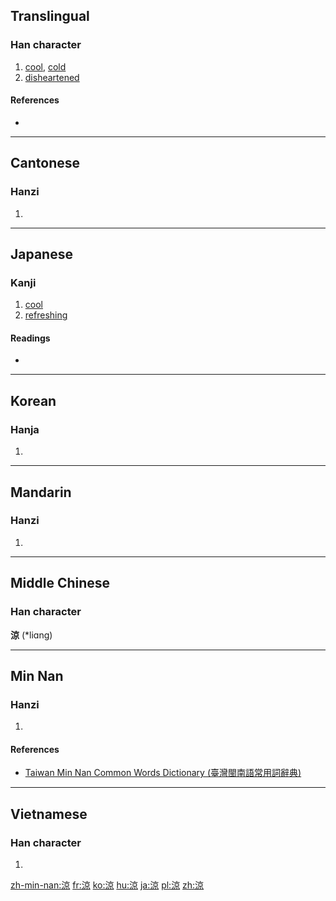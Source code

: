{{also|凉}}
==Translingual==

===Han character===
{{Han char|rn=85|rad=水|as=08|sn=11|four=30196|canj=EYRF|ids=⿰氵京}}

# [[cool]], [[cold]]
# [[disheartened]]

====References====
* {{Han ref|kx=0628.240|dkj=17606|dj=1030.130|hdz=31657.060|uh=6DBC|ud=28092|bh=B244|bd=45636}}

----

==Cantonese==

===Hanzi===
{{yue-hanzi|jyut=loeng4|y=leung4|sim=凉}}

# {{defn|lang=yue|sort=水08}}

----

==Japanese==

===Kanji===
{{ja-kanji|grade=c|rs=水08}}

# [[cool]]
# [[refreshing]]

====Readings====
* {{ja-readings|on=[[りょう]] (ryō)|kun=[[すずしい]] (suzushii), [[うすい]] (usui), [[まことに]] (makotoni)}}

----

==Korean==

===Hanja===
{{ko-hanja|hangeul=[[량]], [[양]]|eumhun=|rv=ryang, yang|mr=ryang, yang|y=lyang, yang}}

# {{defn|lang=ko|sort=水08}}

----

==Mandarin==

===Hanzi===
{{cmn-hanzi|sim=凉|pin=[[liáng]] ([[liang2]])|wg=liang<sup>2</sup>}}

# {{defn|lang=cmn|sort=水08}}

----

==Middle Chinese==

===Han character===
'''涼''' (*liɑng)<!--note: asterisk indicates that this character appears more than four times in the Tang Dynasty corpus of literature; the vowel "ɑ" is an IPA symbol and is thus different from the vowel "a"-->

----

==Min Nan==

===Hanzi===
{{nan-hanzi|tlpa=liâng (liang<sup>5</sup>), niû (niu<sup>5</sup>)}}

# {{defn|lang=nan|sort=水08}}

====References====
* [http://twblg.dict.edu.tw/holodict_new/result_detail.jsp?n_no=7498&curpage=1&sample=%E6%B6%BC&radiobutton=1&querytarget=1&limit=20&pagenum=1&rowcount=13 Taiwan Min Nan Common Words Dictionary (臺灣閩南語常用詞辭典)]

----

==Vietnamese==

===Han character===
{{vi-hantu|[[lương]], [[ghềnh]]|rs=水08}}

# {{defn|lang=vi|sort=水08}}

[[zh-min-nan:涼]]
[[fr:涼]]
[[ko:涼]]
[[hu:涼]]
[[ja:涼]]
[[pl:涼]]
[[zh:涼]]